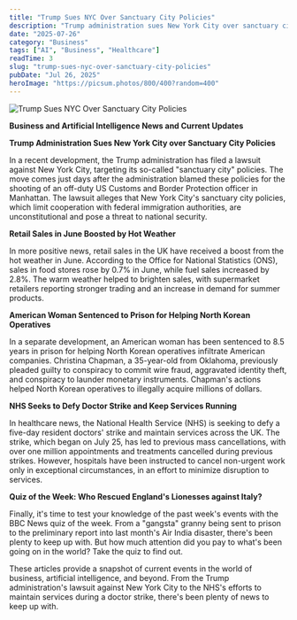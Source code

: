 ```yaml
---
title: "Trump Sues NYC Over Sanctuary City Policies"
description: "Trump administration sues New York City over sanctuary city policies."
date: "2025-07-26"
category: "Business"
tags: ["AI", "Business", "Healthcare"]
readTime: 3
slug: "trump-sues-nyc-over-sanctuary-city-policies"
pubDate: "Jul 26, 2025"
heroImage: "https://picsum.photos/800/400?random=400"
---
```


![Trump Sues NYC Over Sanctuary City Policies](https://picsum.photos/800/400?random=400)

**Business and Artificial Intelligence News and Current Updates**

**Trump Administration Sues New York City over Sanctuary City Policies**

In a recent development, the Trump administration has filed a lawsuit against New York City, targeting its so-called "sanctuary city" policies. The move comes just days after the administration blamed these policies for the shooting of an off-duty US Customs and Border Protection officer in Manhattan. The lawsuit alleges that New York City's sanctuary city policies, which limit cooperation with federal immigration authorities, are unconstitutional and pose a threat to national security.

**Retail Sales in June Boosted by Hot Weather**

In more positive news, retail sales in the UK have received a boost from the hot weather in June. According to the Office for National Statistics (ONS), sales in food stores rose by 0.7% in June, while fuel sales increased by 2.8%. The warm weather helped to brighten sales, with supermarket retailers reporting stronger trading and an increase in demand for summer products.

**American Woman Sentenced to Prison for Helping North Korean Operatives**

In a separate development, an American woman has been sentenced to 8.5 years in prison for helping North Korean operatives infiltrate American companies. Christina Chapman, a 35-year-old from Oklahoma, previously pleaded guilty to conspiracy to commit wire fraud, aggravated identity theft, and conspiracy to launder monetary instruments. Chapman's actions helped North Korean operatives to illegally acquire millions of dollars.

**NHS Seeks to Defy Doctor Strike and Keep Services Running**

In healthcare news, the National Health Service (NHS) is seeking to defy a five-day resident doctors' strike and maintain services across the UK. The strike, which began on July 25, has led to previous mass cancellations, with over one million appointments and treatments cancelled during previous strikes. However, hospitals have been instructed to cancel non-urgent work only in exceptional circumstances, in an effort to minimize disruption to services.

**Quiz of the Week: Who Rescued England's Lionesses against Italy?**

Finally, it's time to test your knowledge of the past week's events with the BBC News quiz of the week. From a "gangsta" granny being sent to prison to the preliminary report into last month's Air India disaster, there's been plenty to keep up with. But how much attention did you pay to what's been going on in the world? Take the quiz to find out.

These articles provide a snapshot of current events in the world of business, artificial intelligence, and beyond. From the Trump administration's lawsuit against New York City to the NHS's efforts to maintain services during a doctor strike, there's been plenty of news to keep up with.
